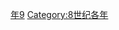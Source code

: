 {{Catnav|頁面分類|历史|歷史時代|年|8世纪各年}}

{{catmore}}
{{Commons category|789}}

[[Category:780年代|年9]]
[[Category:8世纪各年|Category:8世纪各年]]